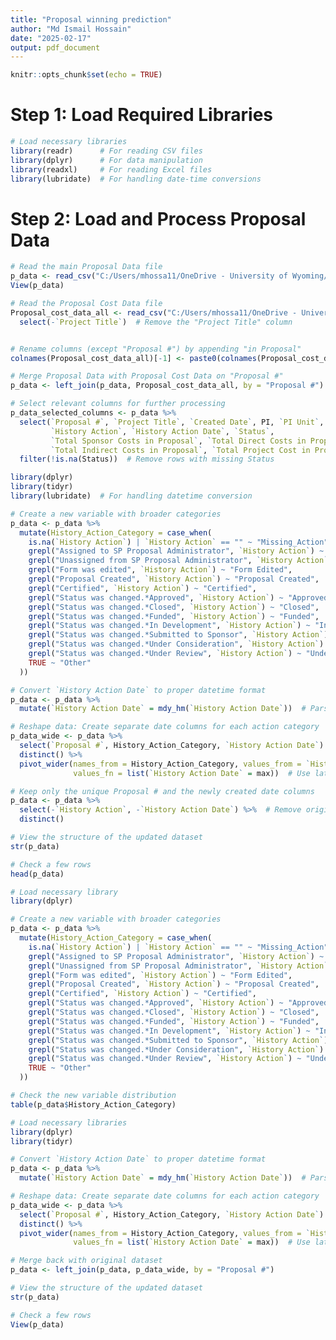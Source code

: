 ```yaml
---
title: "Proposal winning prediction"
author: "Md Ismail Hossain"
date: "2025-02-17"
output: pdf_document
---
```


```r
knitr::opts_chunk$set(echo = TRUE)
```

# Step 1: Load Required Libraries


```r
# Load necessary libraries
library(readr)      # For reading CSV files
library(dplyr)      # For data manipulation
library(readxl)     # For reading Excel files
library(lubridate)  # For handling date-time conversions

```

# Step 2: Load and Process Proposal Data

```r
# Read the main Proposal Data file
p_data <- read_csv("C:/Users/mhossa11/OneDrive - University of Wyoming/Projects/Proposal health Project by PI 01312025/Data/Proposal_Data_All_2025_01_31(in).csv")
View(p_data)

# Read the Proposal Cost Data file
Proposal_cost_data_all <- read_csv("C:/Users/mhossa11/OneDrive - University of Wyoming/Projects/Proposal health Project by PI 01312025/Data/Proposal_cost_data_all.csv") %>%
  select(-`Project Title`)  # Remove the "Project Title" column


# Rename columns (except "Proposal #") by appending "in Proposal"
colnames(Proposal_cost_data_all)[-1] <- paste0(colnames(Proposal_cost_data_all)[-1], " in Proposal")

# Merge Proposal Data with Proposal Cost Data on "Proposal #"
p_data <- left_join(p_data, Proposal_cost_data_all, by = "Proposal #")

# Select relevant columns for further processing
p_data_selected_columns <- p_data %>%
  select(`Proposal #`, `Project Title`, `Created Date`, PI, `PI Unit`, 
         `History Action`, `History Action Date`, `Status`, 
         `Total Sponsor Costs in Proposal`, `Total Direct Costs in Proposal`, 
         `Total Indirect Costs in Proposal`, `Total Project Cost in Proposal`) %>%
  filter(!is.na(Status))  # Remove rows with missing Status
```




```r
library(dplyr)
library(tidyr)
library(lubridate)  # For handling datetime conversion

# Create a new variable with broader categories
p_data <- p_data %>%
  mutate(History_Action_Category = case_when(
    is.na(`History Action`) | `History Action` == "" ~ "Missing_Action",
    grepl("Assigned to SP Proposal Administrator", `History Action`) ~ "Assigned to Administrator",
    grepl("Unassigned from SP Proposal Administrator", `History Action`) ~ "Unassigned from Administrator",
    grepl("Form was edited", `History Action`) ~ "Form Edited",
    grepl("Proposal Created", `History Action`) ~ "Proposal Created",
    grepl("Certified", `History Action`) ~ "Certified",
    grepl("Status was changed.*Approved", `History Action`) ~ "Approved",
    grepl("Status was changed.*Closed", `History Action`) ~ "Closed",
    grepl("Status was changed.*Funded", `History Action`) ~ "Funded",
    grepl("Status was changed.*In Development", `History Action`) ~ "In Development",
    grepl("Status was changed.*Submitted to Sponsor", `History Action`) ~ "Submitted to Sponsor",
    grepl("Status was changed.*Under Consideration", `History Action`) ~ "Under Consideration",
    grepl("Status was changed.*Under Review", `History Action`) ~ "Under Review",
    TRUE ~ "Other"
  ))

# Convert `History Action Date` to proper datetime format
p_data <- p_data %>%
  mutate(`History Action Date` = mdy_hm(`History Action Date`))  # Parses dates like "4/27/2023 18:28"

# Reshape data: Create separate date columns for each action category
p_data_wide <- p_data %>%
  select(`Proposal #`, History_Action_Category, `History Action Date`) %>%
  distinct() %>%
  pivot_wider(names_from = History_Action_Category, values_from = `History Action Date`, 
              values_fn = list(`History Action Date` = max))  # Use latest date for each category

# Keep only the unique Proposal # and the newly created date columns
p_data <- p_data %>%
  select(-`History Action`, -`History Action Date`) %>%  # Remove original columns
  distinct()

# View the structure of the updated dataset
str(p_data)

# Check a few rows
head(p_data)
```

```r
# Load necessary library
library(dplyr)

# Create a new variable with broader categories
p_data <- p_data %>%
  mutate(History_Action_Category = case_when(
    is.na(`History Action`) | `History Action` == "" ~ "Missing_Action",
    grepl("Assigned to SP Proposal Administrator", `History Action`) ~ "Assigned to Administrator",
    grepl("Unassigned from SP Proposal Administrator", `History Action`) ~ "Unassigned from Administrator",
    grepl("Form was edited", `History Action`) ~ "Form Edited",
    grepl("Proposal Created", `History Action`) ~ "Proposal Created",
    grepl("Certified", `History Action`) ~ "Certified",
    grepl("Status was changed.*Approved", `History Action`) ~ "Approved",
    grepl("Status was changed.*Closed", `History Action`) ~ "Closed",
    grepl("Status was changed.*Funded", `History Action`) ~ "Funded",
    grepl("Status was changed.*In Development", `History Action`) ~ "In Development",
    grepl("Status was changed.*Submitted to Sponsor", `History Action`) ~ "Submitted to Sponsor",
    grepl("Status was changed.*Under Consideration", `History Action`) ~ "Under Consideration",
    grepl("Status was changed.*Under Review", `History Action`) ~ "Under Review",
    TRUE ~ "Other"
  ))

# Check the new variable distribution
table(p_data$History_Action_Category)
```
```r
# Load necessary libraries
library(dplyr)
library(tidyr)

# Convert `History Action Date` to proper datetime format
p_data <- p_data %>%
  mutate(`History Action Date` = mdy_hm(`History Action Date`))  # Parses dates like "4/27/2023 18:28"

# Reshape data: Create separate date columns for each action category
p_data_wide <- p_data %>%
  select(`Proposal #`, History_Action_Category, `History Action Date`) %>%
  distinct() %>%
  pivot_wider(names_from = History_Action_Category, values_from = `History Action Date`, 
              values_fn = list(`History Action Date` = max))  # Use latest date for each category

# Merge back with original dataset
p_data <- left_join(p_data, p_data_wide, by = "Proposal #")

# View the structure of the updated dataset
str(p_data)

# Check a few rows
View(p_data)

```

